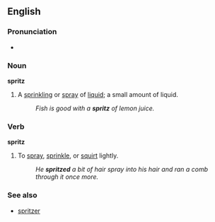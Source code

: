 ==English==
===Pronunciation===
*{{audio|en-us-spritz.ogg|Audio (US)}}

===Noun===
'''spritz'''
#A [[sprinkling]] or [[spray]] of [[liquid]]; a small amount of liquid.
#:''Fish is good with a '''spritz''' of lemon juice.''


===Verb===
'''spritz'''
#To [[spray]], [[sprinkle]], or [[squirt]] lightly.
#:''He '''spritzed''' a bit of hair spray into his hair and ran a comb through it once more.''

===See also===
*[[spritzer]]